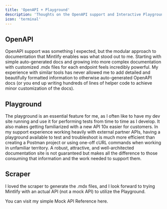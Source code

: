 ```yaml
---
title: 'OpenAPI + Playground'
description: 'Thoughts on the OpenAPI support and Interactive Playground'
icon: 'terminal'
---
```


## OpenAPI
OpenAPI support was something I expected, but the modular approach to documentation that Mintlify enables was what stood out to me. Starting with simple auto-generated docs and growing into more complex documentation with customized .mdx files for each endpoint feels incredibly powerful. My experience with similar tools has never allowed me to add detailed and beautifully formatted information to otherwise auto-generated OpenAPI docs (or you end up writing hundreds of lines of helper code to achieve minor customization of the docs).


## Playground
The playground is an essential feature for me, as I often like to have my dev site running and use it for performing tests from time to time as I develop. It also makes getting familiarized with a new API 10x easier for customers. In my support experience working heavily with external partner APIs, having a playground available to test and troubleshoot is much more efficient than creating a Postman project or using one-off cURL commands when working in unfamiliar territory. A robust, attractive, and well-architected documentation site is not guaranteed but makes all the difference to those consuming that information and the work needed to support them.

## Scraper
I loved the scraper to generate the .mdx files, and I look forward to trying Mintlify with an actual API (not a mock API) to utilize the Playground.

<Card title="Mock API" icon="link" href="/mock-api/introduction">You can visit my simple Mock API Reference here.</Card>
